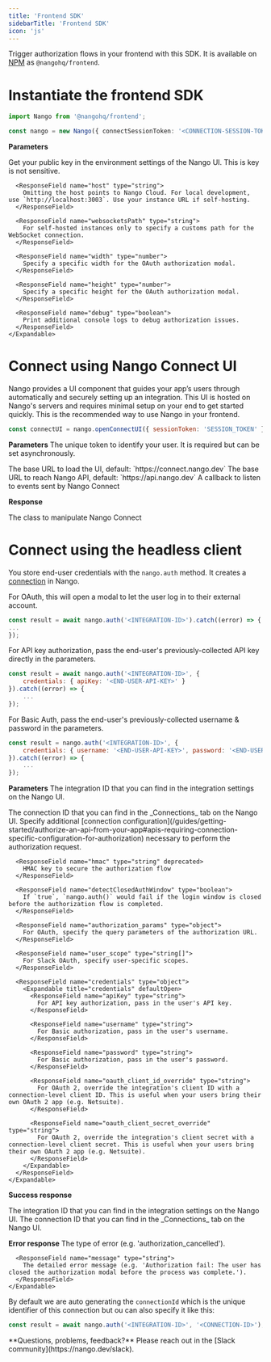 ```yaml
---
title: 'Frontend SDK'
sidebarTitle: 'Frontend SDK'
icon: 'js'
---
```


Trigger authorization flows in your frontend with this SDK. It is available on [NPM](https://www.npmjs.com/package/@nangohq/frontend) as `@nangohq/frontend`.

# Instantiate the frontend SDK

```ts
import Nango from '@nangohq/frontend';

const nango = new Nango({ connectSessionToken: '<CONNECTION-SESSION-TOKEN>' });
```

**Parameters**

<Expandable>
  <ResponseField name="config" type="object" required>
    <Expandable title="options" defaultOpen>
      <ResponseField name="publicKey" type="string" deprecated>
    Get your public key in the environment settings of the Nango UI. This is key is not sensitive.
      </ResponseField>

      <ResponseField name="host" type="string">
        Omitting the host points to Nango Cloud. For local development, use `http://localhost:3003`. Use your instance URL if self-hosting.
      </ResponseField>

      <ResponseField name="websocketsPath" type="string">
        For self-hosted instances only to specify a customs path for the WebSocket connection.
      </ResponseField>

      <ResponseField name="width" type="number">
        Specify a specific width for the OAuth authorization modal.
      </ResponseField>

      <ResponseField name="height" type="number">
        Specify a specific height for the OAuth authorization modal.
      </ResponseField>

      <ResponseField name="debug" type="boolean">
        Print additional console logs to debug authorization issues.
      </ResponseField>
    </Expandable>
  </ResponseField>
</Expandable>


# Connect using Nango Connect UI

Nango provides a UI component that guides your app’s users through automatically and securely setting up an integration. This UI is hosted on Nango's servers and requires minimal setup on your end to get started quickly.
This is the recommended way to use Nango in your frontend.

```js
const connectUI = nango.openConnectUI({ sessionToken: 'SESSION_TOKEN' });
```

**Parameters**
<Expandable>
  <ResponseField name="sessionToken" type="string">
    The unique token to identify your user. It is required but can be set asynchronously.
  </ResponseField>

  <ResponseField name="baseURL" type="string">
    The base URL to load the UI, default: `https://connect.nango.dev`
  </ResponseField>

  <ResponseField name="apiURL" type="string">
    The base URL to reach Nango API, default: `https://api.nango.dev`
  </ResponseField>

  <ResponseField name="onEvent" type="function">
    A callback to listen to events sent by Nango Connect
  </ResponseField>
</Expandable>

**Response**

<Expandable>
  <ResponseField name="connectUI" type="ConnectUI">
    The class to manipulate Nango Connect
  </ResponseField>
</Expandable>

# Connect using the headless client

You store end-user credentials with the `nango.auth` method. It creates a [connection](/understand/concepts/connections) in Nango.

<Tabs>

<Tab title="OAuth">

For OAuth, this will open a modal to let the user log in to their external account.

```js
const result = await nango.auth('<INTEGRATION-ID>').catch((error) => {
...
});
```

</Tab>

<Tab title="API Key">

For API key authorization, pass the end-user's previously-collected API key directly in the parameters.

```js
const result = await nango.auth('<INTEGRATION-ID>', {
    credentials: { apiKey: '<END-USER-API-KEY>' }
}).catch((error) => {
    ...
});
```

</Tab>

<Tab title="Basic Auth">

For Basic Auth, pass the end-user's previously-collected username & password in the parameters.

```js
const result = nango.auth('<INTEGRATION-ID>', {
    credentials: { username: '<END-USER-API-KEY>', password: '<END-USER-PASSWORD>' }
}).catch((error) => {
    ...
});
```
</Tab>

</Tabs>

**Parameters**
<Expandable>
  <ResponseField name="providerConfigKey" type="string" required>
    The integration ID that you can find in the integration settings on the Nango UI.
  </ResponseField>

  <ResponseField name="connectionId" type="string">
    The connection ID that you can find in the _Connections_ tab on the Nango UI.
  </ResponseField>

  <ResponseField name="options" type="object">
    <Expandable title="options" defaultOpen>
      <ResponseField name="params" type="object">
        Specify additional [connection configuration](/guides/getting-started/authorize-an-api-from-your-app#apis-requiring-connection-specific-configuration-for-authorization) necessary to perform the authorization request.
      </ResponseField>

      <ResponseField name="hmac" type="string" deprecated>
        HMAC key to secure the authorization flow
      </ResponseField>

      <ResponseField name="detectClosedAuthWindow" type="boolean">
        If `true`, `nango.auth()` would fail if the login window is closed before the authorization flow is completed.
      </ResponseField>

      <ResponseField name="authorization_params" type="object">
        For OAuth, specify the query parameters of the authorization URL.
      </ResponseField>

      <ResponseField name="user_scope" type="string[]">
        For Slack OAuth, specify user-specific scopes.
      </ResponseField>

      <ResponseField name="credentials" type="object">
        <Expandable title="credentials" defaultOpen>
          <ResponseField name="apiKey" type="string">
            For API key authorization, pass in the user's API key.
          </ResponseField>

          <ResponseField name="username" type="string">
            For Basic authorization, pass in the user's username.
          </ResponseField>

          <ResponseField name="password" type="string">
            For Basic authorization, pass in the user's password.
          </ResponseField>

          <ResponseField name="oauth_client_id_override" type="string">
            For OAuth 2, override the integration's client ID with a connection-level client ID. This is useful when your users bring their own OAuth 2 app (e.g. Netsuite).
          </ResponseField>

          <ResponseField name="oauth_client_secret_override" type="string">
            For OAuth 2, override the integration's client secret with a connection-level client secret. This is useful when your users bring their own OAuth 2 app (e.g. Netsuite).
          </ResponseField>
        </Expandable>
      </ResponseField>
    </Expandable>
  </ResponseField>
</Expandable>

**Success response**

<Expandable>
  <ResponseField name="providerConfigKey" type="string">
    The integration ID that you can find in the integration settings on the Nango UI.
  </ResponseField>

  <ResponseField name="connectionId" type="string">
    The connection ID that you can find in the _Connections_ tab on the Nango UI.
  </ResponseField>
</Expandable>

**Error response**
<Expandable>
  <ResponseField name="error" type="object">
    <Expandable title="error" defaultOpen>
      <ResponseField name="type" type="string">
        The type of error (e.g. 'authorization_cancelled').
      </ResponseField>

      <ResponseField name="message" type="string">
        The detailed error message (e.g. 'Authorization fail: The user has closed the authorization modal before the process was complete.').
      </ResponseField>
    </Expandable>
  </ResponseField>
</Expandable>

By default we are auto generating the `connectionId` which is the unique identifier of this connection but ou can also specify it like this:
```js
const result = await nango.auth('<INTEGRATION-ID>', '<CONNECTION-ID>');
```

<Tip>
**Questions, problems, feedback?** Please reach out in the [Slack community](https://nango.dev/slack).
</Tip>
